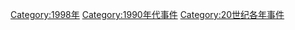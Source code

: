 [[Category:1998年|Category:1998年]]
[[Category:1990年代事件|Category:1990年代事件]]
[[Category:20世纪各年事件|Category:20世纪各年事件]]